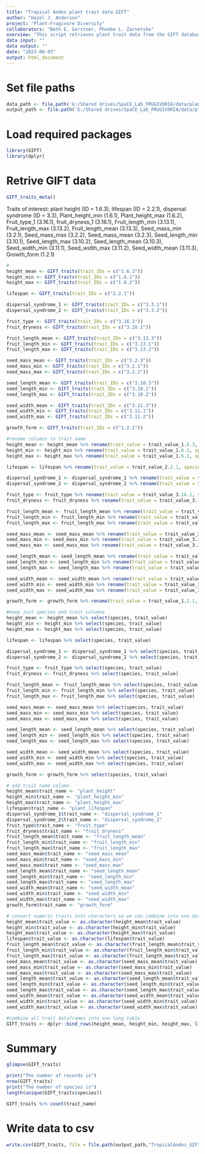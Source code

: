 ```yaml
---
title: "Tropical Andes plant trait data GIFT"
author: "Hazel J. Anderson"
project: "Plant-Frugivore Diversity"
collaborators: "Beth E. Gerstner, Phoebe L. Zarnetske"
overview: "This script retrieves plant trait data from the GIFT database for plant species list."
data input: ""
data output: ""
date: "2023-08-03"
output: html_document
---
```


# Set file paths
```r
data_path <- file.path('G:/Shared drives/SpaCE_Lab_FRUGIVORIA/data/plants/L0')
output_path <- file.path('G:/Shared drives/SpaCE_Lab_FRUGIVORIA/data/plants/L0')
```

# Load required packages
```r
library(GIFT)
library(dplyr)
```



# Retrive GIFT data
```r
GIFT_traits_meta()
```
Traits of interest: plant height (ID = 1.6.3), lifespan (ID = 2.2.1), dispersal syndrome (ID = 3.3), Plant_height_min (1.6.1), Plant_height_max (1.6.2), Fruit_type_1 (3.16.1), fruit_dryness_1 (3.18.1), Fruit_length_min (3.13.1), Fruit_length_max (3.13.2), Fruit_length_mean (3.13.3), Seed_mass_min (3.2.1), Seed_mass_max (3.2.2), Seed_mass_mean (3.2.3), Seed_length_min (3.10.1), Seed_length_max (3.10.2), Seed_length_mean (3.10.3), Seed_width_min (3.11.1), Seed_width_max (3.11.2), Seed_width_mean (3.11.3), Growth_form (1.2.1)

```r
# 
height_mean <- GIFT_traits(trait_IDs = c("1.6.3"))
height_min <- GIFT_traits(trait_IDs = c("1.6.1"))
height_max <- GIFT_traits(trait_IDs = c("1.6.2"))

lifespan <- GIFT_traits(trait_IDs = c("2.2.1"))

dispersal_syndrome_1 <- GIFT_traits(trait_IDs = c("3.3.1"))
dispersal_syndrome_2 <- GIFT_traits(trait_IDs = c("3.3.2"))

fruit_type <- GIFT_traits(trait_IDs = c("3.16.1"))
fruit_dryness <- GIFT_traits(trait_IDs = c("3.18.1"))

fruit_length_mean <- GIFT_traits(trait_IDs = c("3.13.3"))
fruit_length_min <- GIFT_traits(trait_IDs = c("3.13.1"))
fruit_length_max <- GIFT_traits(trait_IDs = c("3.13.2"))

seed_mass_mean <- GIFT_traits(trait_IDs = c("3.2.3"))
seed_mass_min <- GIFT_traits(trait_IDs = c("3.2.1"))
seed_mass_max <- GIFT_traits(trait_IDs = c("3.2.2"))

seed_length_mean <- GIFT_traits(trait_IDs = c("3.10.3"))
seed_length_min <- GIFT_traits(trait_IDs = c("3.10.1"))
seed_length_max <- GIFT_traits(trait_IDs = c("3.10.2"))

seed_width_mean <- GIFT_traits(trait_IDs = c("3.11.3"))
seed_width_min <- GIFT_traits(trait_IDs = c("3.11.1"))
seed_width_max <- GIFT_traits(trait_IDs = c("3.11.2"))

growth_form <- GIFT_traits(trait_IDs = c("1.2.1"))
```


```r
#rename columns to trait name
height_mean <- height_mean %>% rename(trait_value = trait_value_1.6.3, species = work_species)
height_min <- height_min %>% rename(trait_value = trait_value_1.6.1, species = work_species)
height_max <- height_max %>% rename(trait_value = trait_value_1.6.2, species = work_species)

lifespan <- lifespan %>% rename(trait_value = trait_value_2.2.1, species = work_species)

dispersal_syndrome_1 <- dispersal_syndrome_1 %>% rename(trait_value = trait_value_3.3.1, species = work_species)
dispersal_syndrome_2 <- dispersal_syndrome_2 %>% rename(trait_value = trait_value_3.3.2, species = work_species)

fruit_type <- fruit_type %>% rename(trait_value = trait_value_3.16.1, species = work_species)
fruit_dryness <- fruit_dryness %>% rename(trait_value = trait_value_3.18.1, species = work_species)

fruit_length_mean <- fruit_length_mean %>% rename(trait_value = trait_value_3.13.3, species = work_species)
fruit_length_min <- fruit_length_min %>% rename(trait_value = trait_value_3.13.1, species = work_species)
fruit_length_max <- fruit_length_max %>% rename(trait_value = trait_value_3.13.2, species = work_species)

seed_mass_mean <- seed_mass_mean %>% rename(trait_value = trait_value_3.2.3, species = work_species)
seed_mass_min <- seed_mass_min %>% rename(trait_value = trait_value_3.2.1, species = work_species)
seed_mass_max <- seed_mass_max %>% rename(trait_value = trait_value_3.2.2, species = work_species)

seed_length_mean <- seed_length_mean %>% rename(trait_value = trait_value_3.10.3, species = work_species)
seed_length_min <- seed_length_min %>% rename(trait_value = trait_value_3.10.1, species = work_species)
seed_length_max <- seed_length_max %>% rename(trait_value = trait_value_3.10.2, species = work_species)

seed_width_mean <- seed_width_mean %>% rename(trait_value = trait_value_3.11.3, species = work_species)
seed_width_min <- seed_width_min %>% rename(trait_value = trait_value_3.11.1, species = work_species)
seed_width_max <- seed_width_max %>% rename(trait_value = trait_value_3.11.2, species = work_species)

growth_form <- growth_form %>% rename(trait_value = trait_value_1.2.1, species = work_species)
```

```r
#keep just species and trait columns
height_mean <- height_mean %>% select(species, trait_value)
height_min <- height_min %>% select(species, trait_value)
height_max <- height_max %>% select(species, trait_value)

lifespan <- lifespan %>% select(species, trait_value)

dispersal_syndrome_1 <- dispersal_syndrome_1 %>% select(species, trait_value)
dispersal_syndrome_2 <- dispersal_syndrome_2 %>% select(species, trait_value)

fruit_type <- fruit_type %>% select(species, trait_value)
fruit_dryness <- fruit_dryness %>% select(species, trait_value)

fruit_length_mean <- fruit_length_mean %>% select(species, trait_value)
fruit_length_min <- fruit_length_min %>% select(species, trait_value)
fruit_length_max <- fruit_length_max %>% select(species, trait_value)

seed_mass_mean <- seed_mass_mean %>% select(species, trait_value)
seed_mass_min <- seed_mass_min %>% select(species, trait_value)
seed_mass_max <- seed_mass_max %>% select(species, trait_value)

seed_length_mean <- seed_length_mean %>% select(species, trait_value)
seed_length_min <- seed_length_min %>% select(species, trait_value)
seed_length_max <- seed_length_max %>% select(species, trait_value)

seed_width_mean <- seed_width_mean %>% select(species, trait_value)
seed_width_min <- seed_width_min %>% select(species, trait_value)
seed_width_max <- seed_width_max %>% select(species, trait_value)

growth_form <- growth_form %>% select(species, trait_value)
```

```r
# add trait name column
height_mean$trait_name <- "plant_height"
height_min$trait_name <- "plant_height_min"
height_max$trait_name <- "plant_height_max"
lifespan$trait_name <- "plant_lifespan"
dispersal_syndrome_1$trait_name <- "dispersal_syndrome_1"
dispersal_syndrome_2$trait_name <- "dispersal_syndrome_2"
fruit_type$trait_name <- "fruit_type"
fruit_dryness$trait_name <- "fruit_dryness"
fruit_length_mean$trait_name <- "fruit_length_mean"
fruit_length_min$trait_name <- "fruit_length_min"
fruit_length_max$trait_name <- "fruit_length_max"
seed_mass_mean$trait_name <- "seed_mass_mean"
seed_mass_min$trait_name <- "seed_mass_min"
seed_mass_max$trait_name <- "seed_mass_max"
seed_length_mean$trait_name <- "seed_length_mean"
seed_length_min$trait_name <- "seed_length_min"
seed_length_max$trait_name <- "seed_length_max"
seed_width_mean$trait_name <- "seed_width_mean"
seed_width_min$trait_name <- "seed_width_min"
seed_width_max$trait_name <- "seed_width_max"
growth_form$trait_name <- "growth_form"
```

```r
# convert numeric traits into characters so we can combine into one dataframe
height_mean$trait_value <- as.character(height_mean$trait_value)
height_min$trait_value <- as.character(height_min$trait_value)
height_max$trait_value <- as.character(height_max$trait_value)
lifespan$trait_value <- as.character(lifespan$trait_value)
fruit_length_mean$trait_value <- as.character(fruit_length_mean$trait_value)
fruit_length_min$trait_value <- as.character(fruit_length_min$trait_value)
fruit_length_max$trait_value <- as.character(fruit_length_max$trait_value)
seed_mass_mean$trait_value <- as.character(seed_mass_mean$trait_value)
seed_mass_min$trait_value <- as.character(seed_mass_min$trait_value)
seed_mass_max$trait_value <- as.character(seed_mass_max$trait_value)
seed_length_mean$trait_value <- as.character(seed_length_mean$trait_value)
seed_length_min$trait_value <- as.character(seed_length_min$trait_value)
seed_length_max$trait_value <- as.character(seed_length_max$trait_value)
seed_width_mean$trait_value <- as.character(seed_width_mean$trait_value)
seed_width_min$trait_value <- as.character(seed_width_min$trait_value)
seed_width_max$trait_value <- as.character(seed_width_max$trait_value)
```



```r
#combine all trait dataframes into one long table
GIFT_traits <- dplyr::bind_rows(height_mean, height_min, height_max, lifespan, dispersal_syndrome_1, dispersal_syndrome_2, fruit_type, fruit_dryness, fruit_length_mean, fruit_length_min, fruit_length_max, seed_mass_mean, seed_mass_min, seed_mass_max, seed_length_mean, seed_length_min, seed_length_max, seed_width_mean, seed_width_min, seed_width_max, growth_form)
```

# Summary
```r
glimpse(GIFT_traits)
```


```r
print("The number of records is")
nrow(GIFT_traits)
print("The number of species is")
length(unique(GIFT_traits$species))
```

```r
GIFT_traits %>% count(trait_name)
```

# Write data to csv
```r
write.csv(GIFT_traits, file = file.path(output_path,"TropicalAndes_GIFT_plant_traits.csv"))
```